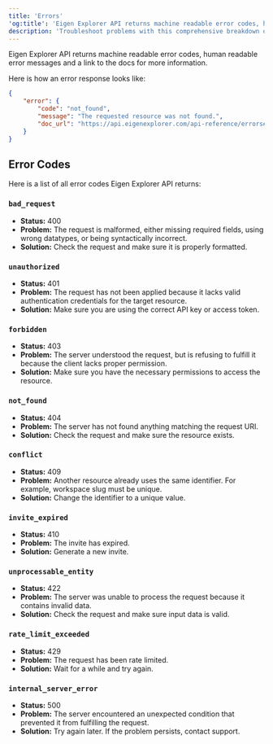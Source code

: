 ```yaml
---
title: 'Errors'
'og:title': 'Eigen Explorer API returns machine readable error codes, human readable error messages and a link to the docs for more information'
description: 'Troubleshoot problems with this comprehensive breakdown of all error codes.'
---
```


Eigen Explorer API returns machine readable error codes, human readable error messages and a link to the docs for more information.

Here is how an error response looks like:

```json
{
    "error": {
        "code": "not_found",
        "message": "The requested resource was not found.",
        "doc_url": "https://api.eigenexplorer.com/api-reference/errors#not_found"
    }
}
```

## Error Codes

Here is a list of all error codes Eigen Explorer API returns:

### `bad_request`

-   **Status:** 400
-   **Problem:** The request is malformed, either missing required fields, using wrong datatypes, or being syntactically incorrect.
-   **Solution:** Check the request and make sure it is properly formatted.

### `unauthorized`

-   **Status:** 401
-   **Problem:** The request has not been applied because it lacks valid authentication credentials for the target resource.
-   **Solution:** Make sure you are using the correct API key or access token.

### `forbidden`

-   **Status:** 403
-   **Problem:** The server understood the request, but is refusing to fulfill it because the client lacks proper permission.
-   **Solution:** Make sure you have the necessary permissions to access the resource.

### `not_found`

-   **Status:** 404
-   **Problem:** The server has not found anything matching the request URI.
-   **Solution:** Check the request and make sure the resource exists.

### `conflict`

-   **Status:** 409
-   **Problem:** Another resource already uses the same identifier. For example, workspace slug must be unique.
-   **Solution:** Change the identifier to a unique value.

### `invite_expired`

-   **Status:** 410
-   **Problem:** The invite has expired.
-   **Solution:** Generate a new invite.

### `unprocessable_entity`

-   **Status:** 422
-   **Problem:** The server was unable to process the request because it contains invalid data.
-   **Solution:** Check the request and make sure input data is valid.

### `rate_limit_exceeded`

-   **Status:** 429
-   **Problem:** The request has been rate limited.
-   **Solution:** Wait for a while and try again.

### `internal_server_error`

-   **Status:** 500
-   **Problem:** The server encountered an unexpected condition that prevented it from fulfilling the request.
-   **Solution:** Try again later. If the problem persists, contact support.
